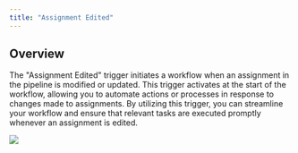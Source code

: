```yaml
---
title: "Assignment Edited"
---
```


## Overview

The "Assignment Edited" trigger initiates a workflow when an assignment in the pipeline is modified or updated. This trigger activates at the start of the workflow, allowing you to automate actions or processes in response to changes made to assignments. By utilizing this trigger, you can streamline your workflow and ensure that relevant tasks are executed promptly whenever an assignment is edited.

![](/images/workflows/assignment_edited001.png)